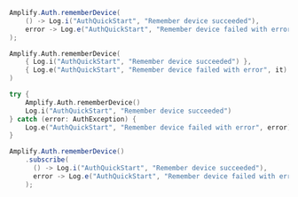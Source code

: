 <BlockSwitcher>
<CodeBlock name="Java">

```java
Amplify.Auth.rememberDevice(
    () -> Log.i("AuthQuickStart", "Remember device succeeded"),
    error -> Log.e("AuthQuickStart", "Remember device failed with error " + error.toString())
);
```

</CodeBlock>
<CodeBlock name="Kotlin - Callbacks">

```kotlin
Amplify.Auth.rememberDevice(
    { Log.i("AuthQuickStart", "Remember device succeeded") },
    { Log.e("AuthQuickStart", "Remember device failed with error", it) }
)
```

</CodeBlock>
<CodeBlock name="Kotlin - Coroutines (Beta)">

```kotlin
try {
    Amplify.Auth.rememberDevice()
    Log.i("AuthQuickStart", "Remember device succeeded") 
} catch (error: AuthException) {
    Log.e("AuthQuickStart", "Remember device failed with error", error)
}
```

</CodeBlock>
<CodeBlock name="RxJava">

```java
Amplify.Auth.rememberDevice()
    .subscribe(
      () -> Log.i("AuthQuickStart", "Remember device succeeded"),
      error -> Log.e("AuthQuickStart", "Remember device failed with error " + error.toString())
    );
```

</CodeBlock>
</BlockSwitcher>
